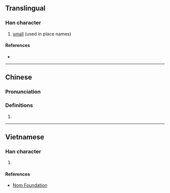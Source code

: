 {{character info/new}}
==Translingual==

===Han character===
{{Han char|rn=42|rad=小|as=02|sn=5|four=17902|canj=NSF|ids=⿱乃小}}

# [[small]] (used in place names)

====References====
* {{Han ref|kx=0297.011|hdz=10562.040|uh=5C15|ud=23573|bh=C9D4|bd=51668}}

----

==Chinese==
{{zh-forms}}

===Pronunciation===
{{zh-pron
|m=gǎ
|c=gaa1
|cat=
}}

===Definitions===
{{zh-hanzi}}

# {{rfdef|zh}}

----

==Vietnamese==

===Han character===
{{vi-readings|rs=小02|hanviet=ca}}

# {{defn|lang=vi|sort=小02}}

====References====
* [http://nomfoundation.org/common/nom_details.php?codepoint=5c15 Nom Foundation]